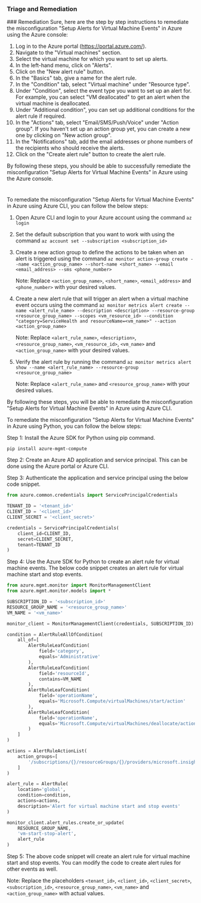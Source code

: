 
### Triage and Remediation
<Tabs>
<Tab title='Remediation'>
### Remediation

<AccordionGroup>
<Accordion title='Using Console' defaultOpen='true'>
Sure, here are the step by step instructions to remediate the misconfiguration "Setup Alerts for Virtual Machine Events" in Azure using the Azure console:

1. Log in to the Azure portal (https://portal.azure.com/).
2. Navigate to the "Virtual machines" section.
3. Select the virtual machine for which you want to set up alerts.
4. In the left-hand menu, click on "Alerts".
5. Click on the "New alert rule" button.
6. In the "Basics" tab, give a name for the alert rule.
7. In the "Condition" tab, select "Virtual machine" under "Resource type".
8. Under "Condition", select the event type you want to set up an alert for. For example, you can select "VM deallocated" to get an alert when the virtual machine is deallocated.
9. Under "Additional condition", you can set up additional conditions for the alert rule if required.
10. In the "Actions" tab, select "Email/SMS/Push/Voice" under "Action group". If you haven't set up an action group yet, you can create a new one by clicking on "New action group".
11. In the "Notifications" tab, add the email addresses or phone numbers of the recipients who should receive the alerts.
12. Click on the "Create alert rule" button to create the alert rule.

By following these steps, you should be able to successfully remediate the misconfiguration "Setup Alerts for Virtual Machine Events" in Azure using the Azure console.

#
</Accordion>

<Accordion title='Using CLI'>
To remediate the misconfiguration "Setup Alerts for Virtual Machine Events" in Azure using Azure CLI, you can follow the below steps:

1. Open Azure CLI and login to your Azure account using the command `az login`

2. Set the default subscription that you want to work with using the command `az account set --subscription <subscription_id>`

3. Create a new action group to define the actions to be taken when an alert is triggered using the command `az monitor action-group create --name <action_group_name> --short-name <short_name> --email <email_address> --sms <phone_number>`

   Note: Replace `<action_group_name>`, `<short_name>`, `<email_address>` and `<phone_number>` with your desired values.

4. Create a new alert rule that will trigger an alert when a virtual machine event occurs using the command `az monitor metrics alert create --name <alert_rule_name> --description <description> --resource-group <resource_group_name> --scopes <vm_resource_id> --condition "category=ServiceHealth and resourceName=<vm_name>" --action <action_group_name>`

   Note: Replace `<alert_rule_name>`, `<description>`, `<resource_group_name>`, `<vm_resource_id>`, `<vm_name>` and `<action_group_name>` with your desired values.

5. Verify the alert rule by running the command `az monitor metrics alert show --name <alert_rule_name> --resource-group <resource_group_name>`

   Note: Replace `<alert_rule_name>` and `<resource_group_name>` with your desired values.

By following these steps, you will be able to remediate the misconfiguration "Setup Alerts for Virtual Machine Events" in Azure using Azure CLI.
</Accordion>

<Accordion title='Using Python'>
To remediate the misconfiguration "Setup Alerts for Virtual Machine Events" in Azure using Python, you can follow the below steps:

Step 1: Install the Azure SDK for Python using pip command.

```
pip install azure-mgmt-compute
```

Step 2: Create an Azure AD application and service principal. This can be done using the Azure portal or Azure CLI.

Step 3: Authenticate the application and service principal using the below code snippet.

```python
from azure.common.credentials import ServicePrincipalCredentials

TENANT_ID = '<tenant_id>'
CLIENT_ID = '<client_id>'
CLIENT_SECRET = '<client_secret>'

credentials = ServicePrincipalCredentials(
    client_id=CLIENT_ID,
    secret=CLIENT_SECRET,
    tenant=TENANT_ID
)
```

Step 4: Use the Azure SDK for Python to create an alert rule for virtual machine events. The below code snippet creates an alert rule for virtual machine start and stop events.

```python
from azure.mgmt.monitor import MonitorManagementClient
from azure.mgmt.monitor.models import *

SUBSCRIPTION_ID = '<subscription_id>'
RESOURCE_GROUP_NAME = '<resource_group_name>'
VM_NAME = '<vm_name>'

monitor_client = MonitorManagementClient(credentials, SUBSCRIPTION_ID)

condition = AlertRuleAllOfCondition(
    all_of=[
        AlertRuleLeafCondition(
            field='category',
            equals='Administrative'
        ),
        AlertRuleLeafCondition(
            field='resourceId',
            contains=VM_NAME
        ),
        AlertRuleLeafCondition(
            field='operationName',
            equals='Microsoft.Compute/virtualMachines/start/action'
        ),
        AlertRuleLeafCondition(
            field='operationName',
            equals='Microsoft.Compute/virtualMachines/deallocate/action'
        )
    ]
)

actions = AlertRuleActionList(
    action_groups=[
        '/subscriptions/{}/resourceGroups/{}/providers/microsoft.insights/actionGroups/<action_group_name>'.format(SUBSCRIPTION_ID, RESOURCE_GROUP_NAME)
    ]
)

alert_rule = AlertRule(
    location='global',
    condition=condition,
    actions=actions,
    description='Alert for virtual machine start and stop events'
)

monitor_client.alert_rules.create_or_update(
    RESOURCE_GROUP_NAME,
    'vm-start-stop-alert',
    alert_rule
)
```

Step 5: The above code snippet will create an alert rule for virtual machine start and stop events. You can modify the code to create alert rules for other events as well.

Note: Replace the placeholders `<tenant_id>`, `<client_id>`, `<client_secret>`, `<subscription_id>`, `<resource_group_name>`, `<vm_name>` and `<action_group_name>` with actual values.
</Accordion>

</AccordionGroup>
</Tab>
</Tabs>

